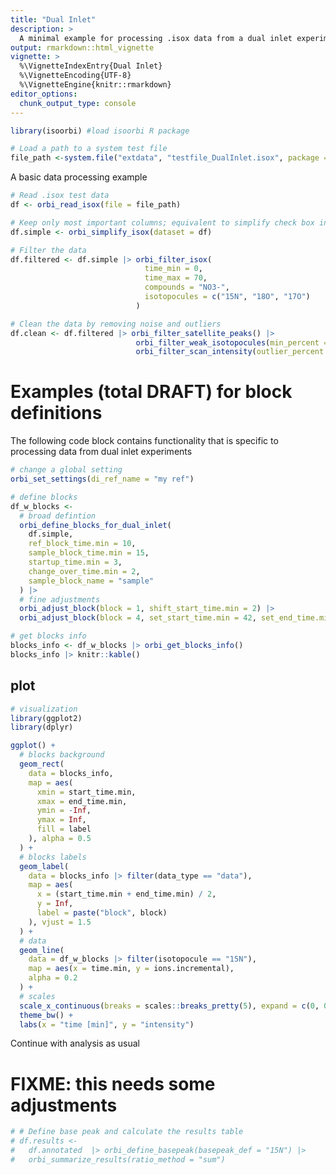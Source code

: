 ```yaml
---
title: "Dual Inlet"
description: >
  A minimal example for processing .isox data from a dual inlet experiments
output: rmarkdown::html_vignette
vignette: >
  %\VignetteIndexEntry{Dual Inlet}
  %\VignetteEncoding{UTF-8}
  %\VignetteEngine{knitr::rmarkdown}
editor_options: 
  chunk_output_type: console
---
```


```r
library(isoorbi) #load isoorbi R package

# Load a path to a system test file
file_path <-system.file("extdata", "testfile_DualInlet.isox", package = "isoorbi")

```

A basic data processing example
```r

# Read .isox test data
df <- orbi_read_isox(file = file_path)

# Keep only most important columns; equivalent to simplify check box in IsoX
df.simple <- orbi_simplify_isox(dataset = df)

# Filter the data
df.filtered <- df.simple |> orbi_filter_isox(
                              time_min = 0,
                              time_max = 70,
                              compounds = "NO3-",
                              isotopocules = c("15N", "18O", "17O")
                            )

# Clean the data by removing noise and outliers
df.clean <- df.filtered |> orbi_filter_satellite_peaks() |>
                            orbi_filter_weak_isotopocules(min_percent = 10) |>
                            orbi_filter_scan_intensity(outlier_percent = 10)

```


# Examples (total DRAFT) for block definitions

The following code block contains functionality that is specific to processing data from dual inlet experiments

```r
# change a global setting
orbi_set_settings(di_ref_name = "my ref")

# define blocks
df_w_blocks <-
  # broad defintion
  orbi_define_blocks_for_dual_inlet(
    df.simple,
    ref_block_time.min = 10,
    sample_block_time.min = 15,
    startup_time.min = 3,
    change_over_time.min = 2,
    sample_block_name = "sample"
  ) |> 
  # fine adjustments
  orbi_adjust_block(block = 1, shift_start_time.min = 2) |>
  orbi_adjust_block(block = 4, set_start_time.min = 42, set_end_time.min = 52)

# get blocks info
blocks_info <- df_w_blocks |> orbi_get_blocks_info()
blocks_info |> knitr::kable()
```

## plot

```r
# visualization
library(ggplot2)
library(dplyr)

ggplot() +
  # blocks background
  geom_rect(
    data = blocks_info,
    map = aes(
      xmin = start_time.min,
      xmax = end_time.min,
      ymin = -Inf,
      ymax = Inf,
      fill = label
    ), alpha = 0.5
  ) +
  # blocks labels
  geom_label(
    data = blocks_info |> filter(data_type == "data"),
    map = aes(
      x = (start_time.min + end_time.min) / 2,
      y = Inf,
      label = paste("block", block)
    ), vjust = 1.5
  ) +
  # data
  geom_line(
    data = df_w_blocks |> filter(isotopocule == "15N"),
    map = aes(x = time.min, y = ions.incremental),
    alpha = 0.2
  ) +
  # scales
  scale_x_continuous(breaks = scales::breaks_pretty(5), expand = c(0, 0)) +
  theme_bw() +
  labs(x = "time [min]", y = "intensity")
```


Continue with analysis as usual

# FIXME: this needs some adjustments

```r
# # Define base peak and calculate the results table
# df.results <-
#   df.annotated  |> orbi_define_basepeak(basepeak_def = "15N") |>
#   orbi_summarize_results(ratio_method = "sum")
```

